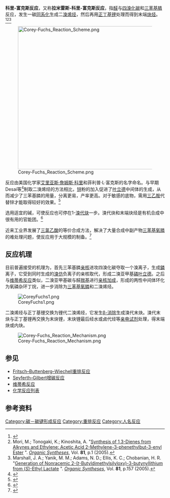 '''科里-富克斯反应'''，又称'''拉米雷斯-科里-富克斯反应'''，指[[醛|醛]]与[[四溴化碳|四溴化碳]]和[[三苯基膦|三苯基膦]]反应，发生一碳[[同系化|同系化]]生成二[[溴|溴]][[烯烃|烯烃]]，然后再用[[正丁基锂|正丁基锂]]处理而得到末端[[炔烃|炔烃]]。<ref>{{cite journal en|title=A synthetic method for formyl → ethynyl conversion (RCHO → RCCH or RCCR′)|author=Corey, E. J.; Fuchs, P. L.|journal=[[Tetrahedron_Lett.|Tetrahedron Lett.]]|year=1972|volume=13|issue=36|pages=3769–3772|doi=10.1016/S0040-4039(01)94157-7 }}</ref><ref>Mori, M.; Tonogaki, K.; Kinoshita, A. "[http://www.orgsyn.org/orgsyn/prep.asp?prep=v81p0001 Synthesis of 1,3-Dienes from Alkynes and Ethylene: Acetic Acid 2-Methylene-3-phenethylbut-3-enyl Ester] {{Wayback|url=http://www.orgsyn.org/orgsyn/prep.asp?prep=v81p0001 |date=20110514025231 }}". ''[[Organic_Syntheses|Organic Syntheses]]'', Vol. '''81''', p.1 (2005).</ref><ref>Marshall, J. A.; Yanik, M. M.; Adams, N. D.; Ellis, K. C.; Chobanian, H. R. "[http://www.orgsyn.org/orgsyn/prep.asp?prep=v81p0157 Generation of Nonracemic 2-(''t''-Butyldimethylsilyloxy)-3-butynyllithium from (''S'')-Ethyl Lactate] {{Wayback|url=http://www.orgsyn.org/orgsyn/prep.asp?prep=v81p0157 |date=20110514025236 }}". ''[[Organic_Syntheses|Organic Syntheses]]'', Vol. '''81''', p.157 (2005).</ref> 

[[File:Corey-Fuchs_Reaction_Scheme.png|450px]]

反应由美国化学家[[艾里亚斯·詹姆斯·科里|艾里亚斯·詹姆斯·科里]]和菲利普·L·富克斯的名字命名。与早期Desai等<ref>{{cite journal en|title=A New Synthesis of 1,1-Dibromoölefins via Phosphine-Dibromomethylenes. the Reaction of Triphenylphosphine with Carbon Tetrabromide|author=N. B. Desai, N. McKelvie|journal=[[J._Am._Chem._Soc.|J. Am. Chem. Soc.]]|volume=84|year=1962|issue=9|pages=1745–1747|doi=10.1021/ja00868a057}}</ref>制取二溴烯烃的方法相比，[[锌|锌]]粉的加入促进了[[叶立德|叶立德]]中间体的生成，从而减少了三苯基膦的用量，分离更易，产率更高。对于敏感的底物，需用[[三乙胺|三乙胺]]代替锌才能取得较好的效果。<ref>{{cite journal en|title=An improved procedure for aldehyde-to-alkyne homologation via 1,1-dibromoalkenes; synthesis of 1-bromoalkynes |author=D. Grandjean, P. Pale and J. Chuche|journal=Tetrahedron Letters|volume=35|issue=21|year=1994|pages=3529–3530|doi=10.1016/S0040-4039(00)73227-8 }}</ref>

选用适宜的碱，可使反应也可停在1-[[溴代炔|溴代炔]]一步。溴代炔和末端炔烃是有机合成中很有用的官能团。<ref>{{cite journal en|title=Bridgehead Arylation:  A Direct Route to Advanced Intermediates for the Synthesis of C-20 Diterpene Alkaloids|author=Craig M. Williams and Lewis N. Mander|journal=[[Org._Lett.|Org. Lett.]]|year=2003|volume=5|issue=19|pages=3499–3502|doi=10.1021/ol0353060}}</ref>

近来工业界发展了[[三氯乙酸|三氯乙酸]]的等价合成方法，解决了大量合成中副产物[[三苯基氧膦|三苯基氧膦]]的难处理问题，使反应用于大规模的制备。<ref>{{cite journal en|title=A Practical Preparation of Terminal Alkynes from Aldehydes|author=Zhe Wang, Silvio Campagna, Kaihong Yang, Guoyou Xu, Michael E. Pierce, Joseph. M. Fortunak, and Pat. N. Confalone|journal=[[J._Org._Chem.|J. Org. Chem.]]|year=2000|volume=65|issue=6|pages=1889–1891|doi=10.1021/jo9916582}}</ref>

==反应机理==
目前普遍接受的机理为，首先三苯基膦[[亲核|亲核]]进攻四溴化碳夺取一个溴离子，生成[[鏻|鏻]]离子，它受到同时生成的[[溴仿|溴仿]]负离子的亲核取代，形成二溴亚甲基[[磷叶立德|磷叶立德]]。之后与[[维蒂希反应|维蒂希反应]]类似，二溴亚甲基碳与醛[[羰基|羰基]]进行[[亲核加成|亲核加成]]，形成的两性中间体环化为氧磷杂环丁烷，进一步消除为[[三苯基氧膦|三苯基氧膦]]和二溴烯烃。

[[File:CoreyFuchs1.png|center]]

二溴烯烃与正丁基锂交换为锂代二溴烯烃，它发生[[β-消除|β-消除]]生成溴代末炔。溴代末炔与正丁基锂再交换为末炔锂，末炔锂最后经水或卤代烃等[[亲电试剂|亲电试剂]]处理，得末端炔或内炔。

[[File:Corey-Fuchs_Reaction_Mechanism.png|center]]

==参见==
*[[Fritsch–Buttenberg–Wiechell重排反应|Fritsch–Buttenberg–Wiechell重排反应]]
*[[Seyferth–Gilbert增碳反应|Seyferth–Gilbert增碳反应]]
*[[维蒂希反应|维蒂希反应]]
*[[化学反应列表|化学反应列表]]

==参考资料==
{{reflist}}

[[Category:碳－碳键形成反应|Category:碳－碳键形成反应]]
[[Category:重排反应|Category:重排反应]]
[[Category:人名反应|Category:人名反应]]